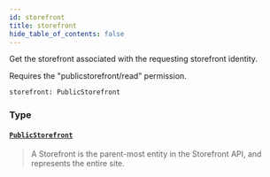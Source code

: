```yaml
---
id: storefront
title: storefront
hide_table_of_contents: false
---
```








Get the storefront associated with the requesting storefront identity.
            
Requires the "publicstorefront/read" permission.

```graphql
storefront: PublicStorefront
```


### Type

#### [`PublicStorefront`](/demand/api/graphql-storefront/reference/objects/public-storefront) <Badge class="secondary" text="object"/>
> A Storefront is the parent-most entity in the Storefront API, and represents the entire site.
> 






